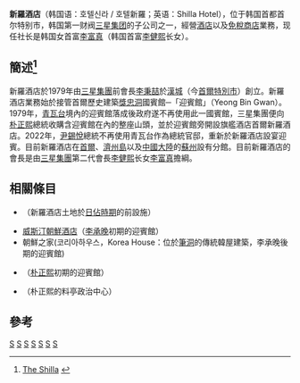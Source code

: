 {{Infobox Company
| company_name = 新羅酒店<br>호텔新羅<br>호텔신라
| company_logo = <big>'''THE SHILLA'''</big>
| image =The Shilla Seoul - panoramio.jpg
| company_type =
| foundation = 1979年3月
| location = {{ROK-KOR}}<br>[[首爾特別市|首爾特別市]]
| key_people = [[李富真|李富真]]<br>（[[行政總裁|行政總裁]]）
| area_served = {{KOR}}<br>{{CHNMLD}}
| industry = [[酒店|酒店]]
| products = [[酒店|酒店]]服务<br>免税商店购物
| revenue =
| operating_income =
| net_income =
| num_employees =
| parent = [[三星集团|三星集团]]
| subsid =
| homepage = [http://www.shilla.net/kr/index.jsp Shilla Hotel Group]| footnotes =
}}
'''新羅酒店'''（韩国语：호텔신라 / 호텔新羅；英语：Shilla Hotel），位于韩国首都首尔特别市，韩国第一财阀[[三星集团|三星集团]]的子公司之一，經營[[酒店|酒店]]以及[[免稅商店|免稅商店]]業務，现任社长是韩国女首富[[李富真|李富真]]（韩国首富[[李健熙|李健熙]]长女）。

==簡述<ref>[http://www.hotelshilla.net/en/company/history.jsp The Shilla] {{webarchive|url=https://web.archive.org/web/20100225062825/http://www.hotelshilla.net/en/company/history.jsp |date=2010-02-25 }}</ref>==
新羅酒店於1979年由[[三星集團|三星集團]]前會長[[李秉喆|李秉喆]]於[[漢城|漢城]]（今[[首爾特別市|首爾特別市]]）創立。新羅酒店業務始於接管首爾歷史建築[[獎忠洞|獎忠洞]]國賓館─「迎賓館」（Yeong Bin Gwan）。1979年，[[青瓦台|青瓦台]]境內的迎賓館落成後政府遂不再使用此一國賓館，三星集團便向[[朴正熙|朴正熙]]總統收購含迎賓館在內的整座山頭，並於迎賓館旁開設旗艦酒店首爾新羅酒店。2022年，[[尹錫悅|尹錫悅]]總統不再使用青瓦台作為總統官邸，重新於新羅酒店設宴迎賓。目前新羅酒店在[[首爾|首爾]]、[[濟州島|濟州島]]以及[[中國大陸|中國大陸]]的[[蘇州|蘇州]]設有分館。目前新羅酒店的會長是由[[三星集團|三星集團]]第二代會長[[李健熙|李健熙]]长女[[李富真|李富真]]擔綱。

==相關條目==
* {{link-ja|博文寺|博文寺}}（新羅酒店土地於[[朝鮮日治時期|日佔時期]]的前設施）
* [[威斯汀朝鮮酒店|威斯汀朝鮮酒店]]（[[李承晚|李承晚]]初期的迎賓館）
* 朝鮮之家(코리아하우스，Korea House：位於[[筆洞|筆洞]]的傳統韓屋建築，李承晚後期的迎賓館)
* {{link-ko|華克山莊渡假酒店|워커힐 호텔앤리조트}}（[[朴正熙|朴正熙]]初期的迎賓館）
* {{link-en|三清閣|Samcheonggak}}（朴正熙的料亭政治中心）

==參考==
{{REFLIST}}

{{企業小作品}}
{{韓國小作品}}


{{Samsung}}

[[Category:1979年完工建築物|S]]
[[Category:韓國公司|S]]
[[Category:韓國酒店|S]]
[[Category:韓國證券交易所上市公司|S]]
[[Category:三星集團|S]]
[[Category:韓國外交|S]]
[[Category:國賓館|S]]